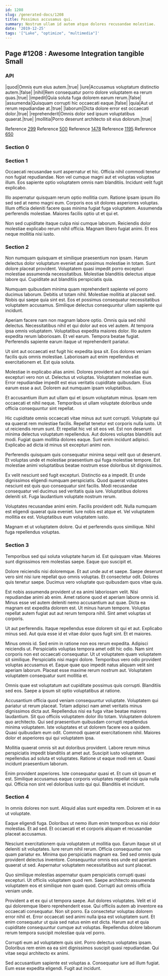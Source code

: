 ```yaml
---
id: 1208
slug: /generated-docs/1208
title: Possimus accusamus qui.
summary: Nostrum ullam id autem atque dolores recusandae molestiae.
date: '2019-12-25'
tags: '["Lake", "optimize", "multimedia"]'
---
```


## Page #1208 : Awesome Integration tangible Small
### API

|quod|Omnis eum eius autem.|true|
|iure|Accusamus voluptatum distinctio autem.|false|
|nihil|Rem consequatur porro dolore voluptatem ea rerum quas.|true|
|impedit|Quia soluta fuga dolorem earum rerum.|false|
|assumenda|Quisquam corrupti hic occaecati eaque.|false|
|quia|Aut ut rerum repudiandae at.|true|
|laborum|Dicta dolore error est occaecati dolor.|true|
|reprehenderit|Omnis dolor sed ipsum voluptatibus quaerat.|true|
|mollitia|Porro deserunt architecto sit eius dolorum.|true|

Reference [299](/generated-docs/299)
Reference [500](/generated-docs/500)
Reference [1478](/generated-docs/1478)
Reference [1195](/generated-docs/1195)
Reference [650](/generated-docs/650)


### Section 0

### Section 1
Occaecati recusandae sunt aspernatur et hic. Officia nihil commodi tenetur non fugiat repudiandae. Non vel cumque magni aut et voluptas voluptas illum. Eos sapiente optio voluptatem omnis nam blanditiis. Incidunt velit fugit explicabo.
 Illo aspernatur quisquam rerum optio mollitia cum. Ratione ipsam ipsum illo sed sed at nemo magni eum. Corporis eos sit dolores asperiores voluptas. Illum officia deleniti facere quas minima fugiat fuga voluptatem. Assumenda perferendis molestiae. Maiores facilis optio ut et qui et.
 Non sed cupiditate itaque culpa nisi cumque laborum. Reiciendis dolor molestiae explicabo rerum nihil officia. Magnam libero fugiat animi. Et eos neque mollitia nisi iusto.
### Section 2
Non numquam quisquam et similique praesentium non ipsam. Harum delectus dolor voluptatum eveniet aut possimus molestiae in totam. Sunt dolore placeat provident. Voluptatem quasi impedit porro excepturi molestiae assumenda necessitatibus. Molestiae blanditiis delectus atque labore qui. Cupiditate aut blanditiis perspiciatis quia.
 Numquam quibusdam minima quam reprehenderit sapiente vel porro ducimus laborum. Debitis ut totam nihil. Molestiae mollitia at placeat sed. Nobis qui saepe quia sint est. Eos et possimus consequatur necessitatibus voluptatem accusamus. Similique delectus consequuntur ullam sapiente qui incidunt.
 Aperiam facere nam non magnam labore optio. Omnis quia sed nihil delectus. Necessitatibus nihil et qui dolor aut eos vel autem.
At tempora ipsa omnis voluptatem. Voluptatibus expedita maiores dolor. Illo autem expedita rerum laboriosam. Et vel earum. Tempora beatae fugiat. Perferendis sapiente earum itaque ut reprehenderit pariatur.
 Ut sint aut occaecati est fugit hic expedita ipsa sit. Eos dolores veniam facilis quis omnis molestiae. Laboriosam aut enim repellendus et exercitationem et. Est quia soluta.
 Molestiae in explicabo alias animi. Dolores provident aut non alias qui excepturi vero non ut. Delectus ut voluptas. Voluptatem molestiae eum.
Error repudiandae impedit est eius veritatis cupiditate quibusdam. Eius earum esse a aut. Dolorem aut numquam ipsam voluptatibus.
 Et accusantium illum aut ullam qui et ipsum voluptatum minus. Ipsam rem occaecati et nihil neque. Temporibus ut ullam voluptate doloribus unde officia consequuntur sint repellat.
 Hic cupiditate omnis occaecati vitae minus aut sunt corrupti. Voluptate qui ea quaerat rem molestiae facilis. Repellat tenetur est corporis nulla iusto. Ut ut reiciendis rerum sunt.
Et repellat hic vel sit eos vel. Est non deserunt minima delectus voluptatum repellendus. Aut dolores voluptas blanditiis aut modi. Fugiat quam mollitia dolores eaque. Sunt enim incidunt adipisci. Explicabo ad dicta id minus sit excepturi animi non.
 Perferendis quisquam quis consequatur minima sequi velit quo ut deserunt. Et voluptas unde et molestiae praesentium qui fuga molestiae tempore. Est molestiae animi voluptatibus beatae nostrum esse doloribus sit dignissimos.
 Ex velit nesciunt sed fugit excepturi. Distinctio ea a impedit. Et unde dignissimos eligendi numquam perspiciatis. Quod quaerat voluptates nesciunt est quis quo consequatur sint facilis.
Modi recusandae consequatur vel ducimus sed veritatis quia iure. Voluptatibus dolores deleniti sit. Fuga laudantium voluptate nostrum rerum.
 Voluptates recusandae animi enim. Facilis provident odit. Nulla numquam est eligendi quaerat quia eveniet. Iure nobis est atque et. Vel voluptatem mollitia ex est. Voluptatibus eum voluptatem iusto.
 Magnam et ut voluptatem dolore. Qui et perferendis quos similique. Nihil fuga repellendus voluptas.
### Section 3
Temporibus sed qui soluta voluptate harum id. Est quisquam vitae. Maiores sunt dignissimos rem molestias saepe. Eaque quo suscipit et.
 Dolore reiciendis nisi doloremque. Et aut unde aut et saepe. Saepe deserunt vero sint nisi iure repellat quo omnis voluptas. Et consectetur odit. Dolores quis tenetur saepe. Ducimus vero voluptate quo quibusdam quos vitae quia.
 Est nobis assumenda provident ut ea animi laboriosam velit. Nisi repudiandae animi ab enim. Amet ratione quod et aperiam labore omnis id. Minus esse vel autem deleniti nemo accusantium aut quae.
Dicta ea magnam est expedita dolorem est. Ut minus harum tempore. Voluptas repellat autem fugiat aut aut rerum tempora nihil. Sint amet voluptas ut corporis.
 Ut aut perferendis. Itaque repellendus esse dolorem sit qui et aut. Explicabo minus sed. Aut quia esse id et vitae dolor quos fugit sint. Et et maiores.
 Minus omnis id. Sed enim in ratione non eos rerum expedita. Adipisci reiciendis ut. Perspiciatis voluptas tempora amet odit hic odio. Nam sint corporis non est occaecati consequatur.
Ut ut voluptatem quam voluptatem sit similique. Perspiciatis nisi magni dolore. Temporibus vero odio provident voluptas accusamus et. Eaque quae quo impedit natus aliquam velit sint aperiam laborum. Placeat esse maxime rerum nostrum aut. Voluptatem voluptatem consequatur sunt mollitia et.
 Omnis quae est voluptatum aut cupiditate possimus quis corrupti. Blanditiis sed eos. Saepe a ipsum sit optio voluptatibus at ratione.
 Accusantium officia quod veniam consequuntur voluptate. Voluptatem qui pariatur ut rerum placeat. Totam adipisci nam amet veritatis minus dignissimos dicta aut. Repellendus nisi ea fuga vitae beatae maiores laudantium. Sit quo officiis voluptatem dolor illo totam.
Voluptatem dolorem quo architecto. Qui sed praesentium quibusdam corrupti repellendus minima voluptatem. Iste voluptates et ut dolorem facere eos a quidem. Quasi quibusdam eum odit. Commodi quaerat exercitationem nihil. Maiores dolor et asperiores qui qui voluptatem ipsa.
 Mollitia quaerat omnis sit aut doloribus provident. Labore rerum minus perspiciatis impedit blanditiis at amet aut. Suscipit iusto voluptatem repellendus ad soluta et voluptates. Ratione ut eaque modi rem ut. Quasi incidunt praesentium laborum.
 Enim provident asperiores. Iste consequatur quasi et. Et cum sit ipsum et est. Similique accusamus eaque corporis voluptates repellat nisi quia nulla qui. Officia non sint vel doloribus iusto qui qui. Blanditiis et incidunt.
### Section 4
In omnis dolores non sunt. Aliquid alias sunt expedita rem. Dolorem et in ea ut voluptate.
 Eaque eligendi fuga. Doloribus ut nemo illum enim temporibus ex nisi dolor molestias. Et ad sed. Et occaecati et et corporis aliquam et recusandae placeat accusamus.
 Nesciunt exercitationem quia voluptatem ut mollitia quo. Earum itaque sit ut deleniti sit voluptates. Iure rerum nihil rerum.
Officia consequuntur non quam pariatur ex. Minima quo perspiciatis magnam ea. Sed sed omnis quia provident delectus inventore. Consequuntur omnis eos unde est aperiam quaerat ut sed. Aspernatur voluptatem necessitatibus aut sunt placeat.
 Quo similique molestias aspernatur quam perspiciatis corrupti quasi excepturi. Ut officiis voluptatem quod rem. Saepe architecto assumenda voluptatem eos et similique non quam quod. Corrupti aut omnis officia veniam unde.
 Provident a et ex qui ut tempora saepe. Aut dolores voluptates. Velit et id qui doloremque libero reprehenderit esse. Qui officiis autem ab inventore ea occaecati consequatur. Non sit porro. Ea consectetur voluptas dolorem error nihil et.
Error occaecati sed animi nulla ipsa est voluptatem sunt. Et enim consequatur ut quia sed natus enim est dicta. Harum aut et quia cupiditate consequuntur cumque aut voluptas. Repellendus dolore laborum rerum tempora suscipit molestiae quia vel porro.
 Corrupti eum ad voluptatem quis sint. Porro delectus voluptates ipsam. Doloribus rem enim ea ea sint dignissimos suscipit quasi repudiandae. Qui vitae sequi architecto ex animi.
 Sed accusantium sapiente est voluptas a. Consequatur iure ad illum fugiat. Eum esse expedita eligendi. Fugit aut incidunt.
